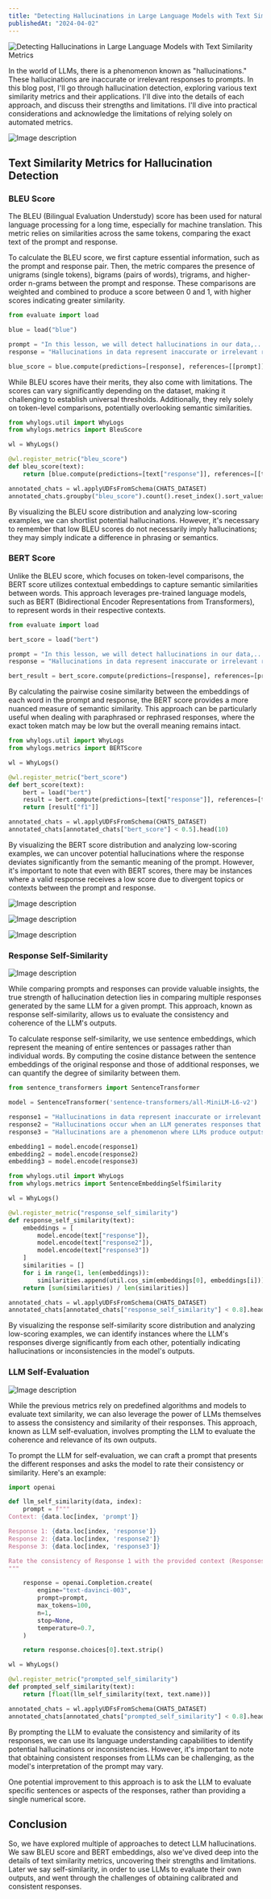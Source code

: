 ```yaml
---
title: "Detecting Hallucinations in Large Language Models with Text Similarity Metrics"
publishedAt: "2024-04-02"
---
```


![Detecting Hallucinations in Large Language Models with Text Similarity Metrics](https://dev-to-uploads.s3.amazonaws.com/uploads/articles/ko9r8rgbfqg18kirq32y.jpeg)

In the world of LLMs, there is a phenomenon known as "hallucinations." These hallucinations are inaccurate or irrelevant responses to prompts. In this blog post, I'll go through hallucination detection, exploring various text similarity metrics and their applications. I'll dive into the details of each approach, and discuss their strengths and limitations. I'll dive into practical considerations and acknowledge the limitations of relying solely on automated metrics.


![Image description](https://dev-to-uploads.s3.amazonaws.com/uploads/articles/47kgkznz9iq7zd4tn4iy.png)



## Text Similarity Metrics for Hallucination Detection

### BLEU Score

The BLEU (Bilingual Evaluation Understudy) score has been used for natural language processing for a long time, especially for machine translation. This metric relies on similarities across the same tokens, comparing the exact text of the prompt and response.

To calculate the BLEU score, we first capture essential information, such as the prompt and response pair. Then, the metric compares the presence of unigrams (single tokens), bigrams (pairs of words), trigrams, and higher-order n-grams between the prompt and response. These comparisons are weighted and combined to produce a score between 0 and 1, with higher scores indicating greater similarity.

```python
from evaluate import load

blue = load("blue")

prompt = "In this lesson, we will detect hallucinations in our data,..."
response = "Hallucinations in data represent inaccurate or irrelevant responses to prompts..."

blue_score = blue.compute(predictions=[response], references=[[prompt]])
```

While BLEU scores have their merits, they also come with limitations. The scores can vary significantly depending on the dataset, making it challenging to establish universal thresholds. Additionally, they rely solely on token-level comparisons, potentially overlooking semantic similarities.

```python
from whylogs.util import WhyLogs
from whylogs.metrics import BleuScore

wl = WhyLogs()

@wl.register_metric("bleu_score")
def bleu_score(text):
    return [blue.compute(predictions=[text["response"]], references=[[text["prompt"]]])["blue"]]

annotated_chats = wl.applyUDFsFromSchema(CHATS_DATASET)
annotated_chats.groupby("bleu_score").count().reset_index().sort_values("bleu_score", ascending=True).head(10)
```

By visualizing the BLEU score distribution and analyzing low-scoring examples, we can shortlist potential hallucinations. However, it's necessary to remember that low BLEU scores do not necessarily imply hallucinations; they may simply indicate a difference in phrasing or semantics.

### BERT Score

Unlike the BLEU score, which focuses on token-level comparisons, the BERT score utilizes contextual embeddings to capture semantic similarities between words. This approach leverages pre-trained language models, such as BERT (Bidirectional Encoder Representations from Transformers), to represent words in their respective contexts.

```python
from evaluate import load

bert_score = load("bert")

prompt = "In this lesson, we will detect hallucinations in our data,..."
response = "Hallucinations in data represent inaccurate or irrelevant responses to prompts..."

bert_result = bert_score.compute(predictions=[response], references=[prompt])
```

By calculating the pairwise cosine similarity between the embeddings of each word in the prompt and response, the BERT score provides a more nuanced measure of semantic similarity. This approach can be particularly useful when dealing with paraphrased or rephrased responses, where the exact token match may be low but the overall meaning remains intact.

```python
from whylogs.util import WhyLogs
from whylogs.metrics import BERTScore

wl = WhyLogs()

@wl.register_metric("bert_score")
def bert_score(text):
    bert = load("bert")
    result = bert.compute(predictions=[text["response"]], references=[text["prompt"]])
    return [result["f1"]]

annotated_chats = wl.applyUDFsFromSchema(CHATS_DATASET)
annotated_chats[annotated_chats["bert_score"] < 0.5].head(10)
```

By visualizing the BERT score distribution and analyzing low-scoring examples, we can uncover potential hallucinations where the response deviates significantly from the semantic meaning of the prompt. However, it's important to note that even with BERT scores, there may be instances where a valid response receives a low score due to divergent topics or contexts between the prompt and response.


![Image description](https://dev-to-uploads.s3.amazonaws.com/uploads/articles/7ld4k0qrxmanngn8wsiz.png)



![Image description](https://dev-to-uploads.s3.amazonaws.com/uploads/articles/2osmlyybjvazdc4ufg4w.png)



![Image description](https://dev-to-uploads.s3.amazonaws.com/uploads/articles/2730rjwnekfegvpt0smx.png)



### Response Self-Similarity


![Image description](https://dev-to-uploads.s3.amazonaws.com/uploads/articles/aljfpuzhbykzng9jikm6.png)



While comparing prompts and responses can provide valuable insights, the true strength of hallucination detection lies in comparing multiple responses generated by the same LLM for a given prompt. This approach, known as response self-similarity, allows us to evaluate the consistency and coherence of the LLM's outputs.

To calculate response self-similarity, we use sentence embeddings, which represent the meaning of entire sentences or passages rather than individual words. By computing the cosine distance between the sentence embeddings of the original response and those of additional responses, we can quantify the degree of similarity between them.

```python
from sentence_transformers import SentenceTransformer

model = SentenceTransformer('sentence-transformers/all-MiniLM-L6-v2')

response1 = "Hallucinations in data represent inaccurate or irrelevant responses to prompts..."
response2 = "Hallucinations occur when an LLM generates responses that are irrelevant or factually incorrect."
response3 = "Hallucinations are a phenomenon where LLMs produce outputs that are unrelated to the input prompt."

embedding1 = model.encode(response1)
embedding2 = model.encode(response2)
embedding3 = model.encode(response3)

from whylogs.util import WhyLogs
from whylogs.metrics import SentenceEmbeddingSelfSimilarity

wl = WhyLogs()

@wl.register_metric("response_self_similarity")
def response_self_similarity(text):
    embeddings = [
        model.encode(text["response"]),
        model.encode(text["response2"]),
        model.encode(text["response3"])
    ]
    similarities = []
    for i in range(1, len(embeddings)):
        similarities.append(util.cos_sim(embeddings[0], embeddings[i]))
    return [sum(similarities) / len(similarities)]

annotated_chats = wl.applyUDFsFromSchema(CHATS_DATASET)
annotated_chats[annotated_chats["response_self_similarity"] < 0.8].head(10)
```

By visualizing the response self-similarity score distribution and analyzing low-scoring examples, we can identify instances where the LLM's responses diverge significantly from each other, potentially indicating hallucinations or inconsistencies in the model's outputs.

### LLM Self-Evaluation


![Image description](https://dev-to-uploads.s3.amazonaws.com/uploads/articles/7ov76c1buiu15ruj8lnq.png)



While the previous metrics rely on predefined algorithms and models to evaluate text similarity, we can also leverage the power of LLMs themselves to assess the consistency and similarity of their responses. This approach, known as LLM self-evaluation, involves prompting the LLM to evaluate the coherence and relevance of its own outputs.

To prompt the LLM for self-evaluation, we can craft a prompt that presents the different responses and asks the model to rate their consistency or similarity. Here's an example:

```python
import openai

def llm_self_similarity(data, index):
    prompt = f"""
Context: {data.loc[index, 'prompt']}

Response 1: {data.loc[index, 'response']}
Response 2: {data.loc[index, 'response2']}
Response 3: {data.loc[index, 'response3']}

Rate the consistency of Response 1 with the provided context (Responses 2 and 3) on a scale from 0 to 1, where 0 means completely inconsistent, and 1 means completely consistent.
"""

    response = openai.Completion.create(
        engine="text-davinci-003",
        prompt=prompt,
        max_tokens=100,
        n=1,
        stop=None,
        temperature=0.7,
    )

    return response.choices[0].text.strip()

wl = WhyLogs()

@wl.register_metric("prompted_self_similarity")
def prompted_self_similarity(text):
    return [float(llm_self_similarity(text, text.name))]

annotated_chats = wl.applyUDFsFromSchema(CHATS_DATASET)
annotated_chats[annotated_chats["prompted_self_similarity"] < 0.8].head(10)
```

By prompting the LLM to evaluate the consistency and similarity of its responses, we can use its language understanding capabilities to identify potential hallucinations or inconsistencies. However, it's important to note that obtaining consistent responses from LLMs can be challenging, as the model's interpretation of the prompt may vary.

One potential improvement to this approach is to ask the LLM to evaluate specific sentences or aspects of the responses, rather than providing a single numerical score.

## Conclusion

So, we have explored multiple of approaches to detect LLM hallucinations. We saw BLEU score and BERT embeddings, also we've dived deep into the details of text similarity metrics, uncovering their strengths and limitations. Later we say self-similarity, in order to use LLMs to evaluate their own outputs, and went through the challenges of obtaining calibrated and consistent responses.